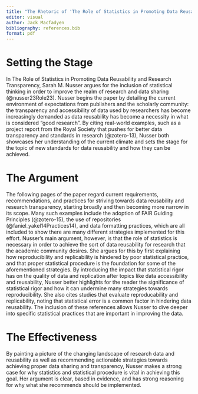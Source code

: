 ```yaml
---
title: "The Rhetoric of 'The Role of Statistics in Promoting Data Reusability and Research Transparency'"
editor: visual
author: Jack Macfadyen
bibliography: references.bib
format: pdf
---
```


# Setting the Stage
In The Role of Statistics in Promoting Data Reusability and Research Transparency, Sarah M. Nusser argues for the inclusion of statistical thinking in order to improve the realm of research and data sharing (@nusser23Role23). Nusser begins the paper by detailing the current environment of expectations from publishers and the scholarly community: the transparency and accessibility of data used by researchers has become increasingly demanded as data reusability has become a necessity in what is considered "good research". By citing real-world examples, such as a project report from the Royal Society that pushes for better data transparency and standards in research (@zotero-13), Nusser both showcases her understanding of the current climate and sets the stage for the topic of new standards for data reusability and how they can be achieved.

# The Argument
The following pages of the paper regard current requirements, recommendations, and practices for striving towards data reusability and research transparency, starting broadly and then becoming more narrow in its scope. Many such examples include the adoption of FAIR Guiding Principles (@zotero-15), the use of repositories (@faniel_yakel14Practices14), and data formatting practices, which are all included to show there are many different strategies implemented for this effort. Nusser's main argument, however, is that the role of statistics is necessary in order to achieve the sort of data reusability for research that the academic community desires. She argues for this by first explaining how reproducibility and replicability is hindered by poor statistical practice, and that proper statistical procedure is the foundation for some of the aforementioned strategies. By introducing the impact that statistical rigor has on the quality of data and replication after topics like data accessibility and reusability, Nusser better highlights for the reader the significance of statistical rigor and how it can undermine many strategies towards reproducibility. She also cites studies that evaluate reproducability and replicability, noting that statistical error is a common factor in hindering data reusability. The inclusion of these references allows Nusser to dive deeper into specific statistical practices that are important in improving the data.

# The Effectiveness
By painting a picture of the changing landscape of research data and reusability as well as recommending actionable strategies towards achieving proper data sharing and transparency, Nusser makes a strong case for why statistics and statistical procedure is vital in achieving this goal. Her argument is clear, based in evidence, and has strong reasoning for why what she recommends should be implemented.


